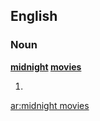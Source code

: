 ==English==

===Noun===
'''[[midnight]] [[movie]]s'''

# {{plural of|[[midnight movie]]}}

[[ar:midnight movies]]